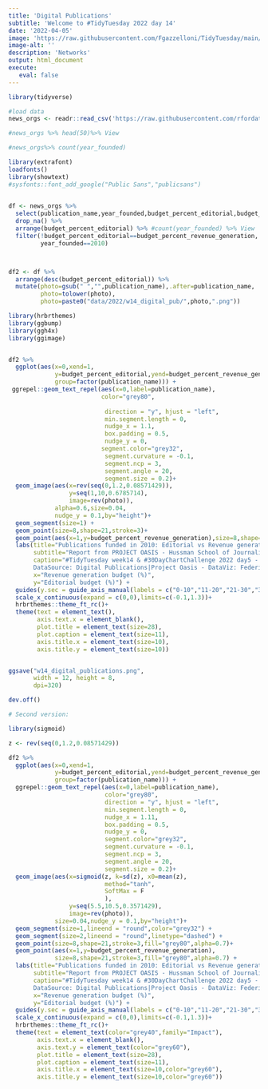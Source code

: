 ```yaml
---
title: 'Digital Publications'
subtitle: 'Welcome to #TidyTuesday 2022 day 14'
date: '2022-04-05'
image: 'https://raw.githubusercontent.com/Fgazzelloni/TidyTuesday/main/data/2022/w14_digital_pub/w14_digital_publications_v2.png'
image-alt: ''
description: 'Networks'
output: html_document
execute: 
   eval: false
---
```




```r

library(tidyverse)

#load data
news_orgs <- readr::read_csv('https://raw.githubusercontent.com/rfordatascience/tidytuesday/master/data/2022/2022-04-05/news_orgs.csv')

#news_orgs %>% head(50)%>% View

#news_orgs%>% count(year_founded)

library(extrafont)
loadfonts()
library(showtext)
#sysfonts::font_add_google("Public Sans","publicsans")

  
df <- news_orgs %>%
  select(publication_name,year_founded,budget_percent_editorial,budget_percent_revenue_generation) %>% 
  drop_na() %>%
  arrange(budget_percent_editorial) %>% #count(year_founded) %>% View
  filter(!budget_percent_editorial==budget_percent_revenue_generation,
         year_founded==2010) 



df2 <- df %>%
  arrange(desc(budget_percent_editorial)) %>%
  mutate(photo=gsub(" ","",publication_name),.after=publication_name,
         photo=tolower(photo),
         photo=paste0("data/2022/w14_digital_pub/",photo,".png"))

library(hrbrthemes)
library(ggbump)
library(ggh4x)
library(ggimage)


df2 %>%
  ggplot(aes(x=0,xend=1,
             y=budget_percent_editorial,yend=budget_percent_revenue_generation,
             group=factor(publication_name))) +
 ggrepel::geom_text_repel(aes(x=0,label=publication_name),
                          color="grey80",
                          
                           direction = "y", hjust = "left",
                           min.segment.length = 0,
                           nudge_x = 1.1,
                           box.padding = 0.5,
                           nudge_y = 0,
                          segment.color="grey32",
                           segment.curvature = -0.1,
                           segment.ncp = 3,
                           segment.angle = 20,
                           segment.size = 0.2)+
  geom_image(aes(x=rev(seq(0,1.2,0.08571429)),
                 y=seq(1,10,0.6785714),
                 image=rev(photo)),
             alpha=0.6,size=0.04,
             nudge_y = 0.1,by="height")+
  geom_segment(size=1) +
  geom_point(size=8,shape=21,stroke=3)+
  geom_point(aes(x=1,y=budget_percent_revenue_generation),size=8,shape=21,stroke=3) +
  labs(title="Publications funded in 2010: Editorial vs Revenue generation budget",
       subtitle="Report from PROJECT OASIS - Hussman School of Journalism and Media",
       caption="#TidyTuesday week14 & #30DayChartChallenge 2022 day5 - Slope
       DataSource: Digital Publications|Project Oasis - DataViz: Federica Gazzelloni",
       x="Revenue generation budget (%)",
       y="Editorial budget (%)") +
  guides(y.sec = guide_axis_manual(labels = c("0-10","11-20","21-30","31-40","41-50","51-60","","","","")))+
  scale_x_continuous(expand = c(0,0),limits=c(-0.1,1.3))+
  hrbrthemes::theme_ft_rc()+
  theme(text = element_text(),
        axis.text.x = element_blank(),
        plot.title = element_text(size=28),
        plot.caption = element_text(size=11),
        axis.title.x = element_text(size=10),
        axis.title.y = element_text(size=10))


ggsave("w14_digital_publications.png",
       width = 12, height = 8,
       dpi=320)

dev.off()

# Second version:

library(sigmoid)

z <- rev(seq(0,1.2,0.08571429))

df2 %>%
  ggplot(aes(x=0,xend=1,
             y=budget_percent_editorial,yend=budget_percent_revenue_generation,
             group=factor(publication_name))) +
  ggrepel::geom_text_repel(aes(x=0,label=publication_name),
                           color="grey80",
                           direction = "y", hjust = "left",
                           min.segment.length = 0,
                           nudge_x = 1.11,
                           box.padding = 0.5,
                           nudge_y = 0,
                           segment.color="grey32",
                           segment.curvature = -0.1,
                           segment.ncp = 3,
                           segment.angle = 20,
                           segment.size = 0.2)+
  geom_image(aes(x=sigmoid(z, k=sd(z), x0=mean(z),
                           method="tanh",
                           SoftMax = F
                           ),
                 y=seq(5.5,10.5,0.3571429),
                 image=rev(photo)),
             size=0.04,nudge_y = 0.1,by="height")+
  geom_segment(size=1,lineend = "round",color="grey32") +
  geom_segment(size=2,lineend = "round",linetype="dashed") +
  geom_point(size=8,shape=21,stroke=3,fill="grey80",alpha=0.7)+
  geom_point(aes(x=1,y=budget_percent_revenue_generation),
             size=8,shape=21,stroke=3,fill="grey80",alpha=0.7) +
  labs(title="Publications funded in 2010: Editorial vs Revenue generation budget",
       subtitle="Report from PROJECT OASIS - Hussman School of Journalism and Media",
       caption="#TidyTuesday week14 & #30DayChartChallenge 2022 day5 - Slope
       DataSource: Digital Publications|Project Oasis - DataViz: Federica Gazzelloni",
       x="Revenue generation budget (%)",
       y="Editorial budget (%)") +
  guides(y.sec = guide_axis_manual(labels = c("0-10","11-20","21-30","31-40","41-50","51-60","","","","")))+
  scale_x_continuous(expand = c(0,0),limits=c(-0.1,1.3))+
  hrbrthemes::theme_ft_rc()+
  theme(text = element_text(color="grey40",family="Impact"),
        axis.text.x = element_blank(),
        axis.text.y = element_text(color="grey60"),
        plot.title = element_text(size=28),
        plot.caption = element_text(size=11),
        axis.title.x = element_text(size=10,color="grey60"),
        axis.title.y = element_text(size=10,color="grey60"))
```
